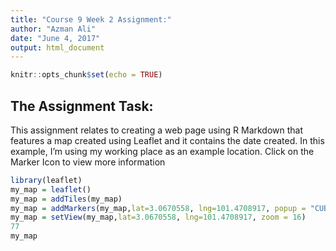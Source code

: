 ```yaml
---
title: "Course 9 Week 2 Assignment:"
author: "Azman Ali"
date: "June 4, 2017"
output: html_document
---
```


```r
knitr::opts_chunk$set(echo = TRUE)
```

## The Assignment Task:

This assignment relates to creating a web page using R Markdown that features a map created using Leaflet and it contains the date created. In this example, I'm using my working place as an example location. Click on the Marker Icon to view more information

```r
library(leaflet)
my_map = leaflet()
my_map = addTiles(my_map)
my_map = addMarkers(my_map,lat=3.0670558, lng=101.4708917, popup = "CUBE GLOBAL- EMPLOYEES-37. OFFICE ADDRESS: 38A, Jalan Keluli, AQ7/AQ, Pusat Perniagaan Bukit Raja, Seksyen 7, Shah Alam, Selangor Darul Ehsan, Malaysia")
my_map = setView(my_map,lat=3.0670558, lng=101.4708917, zoom = 16)
77
my_map
```

